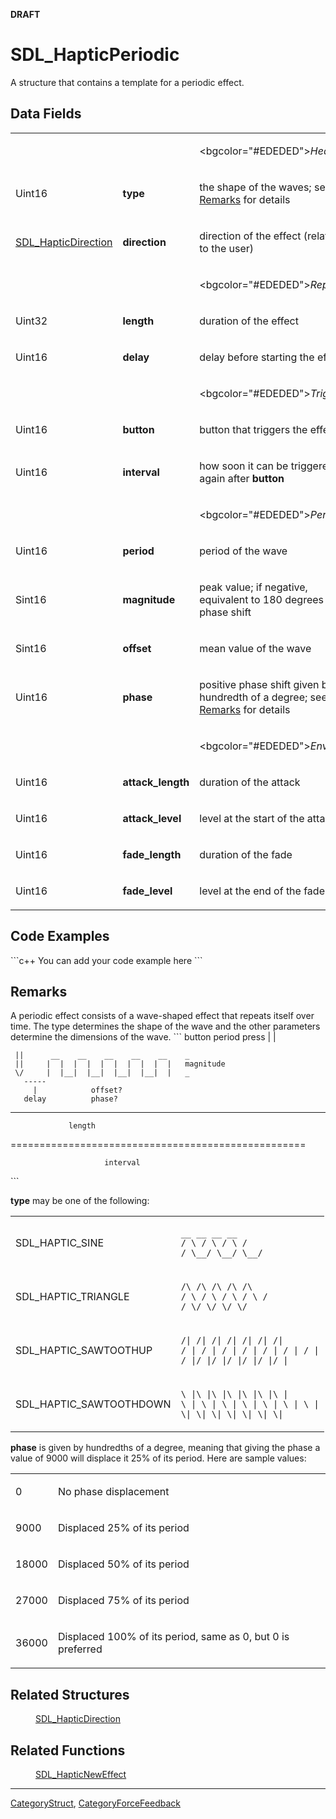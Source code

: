 '''DRAFT'''

= SDL_HapticPeriodic =
A structure that contains a template for a periodic effect.


== Data Fields ==
{|
|
|
|<bgcolor="#EDEDED">''Header''
|-
|Uint16
|'''type'''
|the shape of the waves; <!-- one of the effects handled by this structure --> see [[#type|Remarks]] for details
|-
|[[SDL_HapticDirection]]
|'''direction'''
|direction of the effect (relative to the user)
|-
|
|
|<bgcolor="#EDEDED">''Replay''
|-
|Uint32
|'''length'''
|duration of the effect <!-- (is this the same as # of cycles? always in ms?) --> 
|-
|Uint16
|'''delay'''
|delay before starting the effect <!-- (ms?) --> 
|-
|
|
|<bgcolor="#EDEDED">''Trigger''
|-
|Uint16
|'''button'''
|button that triggers the effect
|-
|Uint16
|'''interval'''
|how soon it can be triggered again after '''button''' <!-- (ms?) (delay between individual waves or before the effect can be used again?) --> 
|-
|
|
|<bgcolor="#EDEDED">''Periodic''
|-
|Uint16
|'''period'''
|period of the wave <!-- (ms?) (like frequency, duration from start to start?) --> 
|-
|Sint16
|'''magnitude'''
|peak value; if negative, equivalent to 180 degrees extra phase shift <!-- (units?) (like amplitude?) --> 
|-
|Sint16
|'''offset'''
|mean value of the wave <!-- (what aspect of the wave is being offset from what other marker? Is this the distance between waves?) --> 
|-
|Uint16
|'''phase'''
|positive phase shift given by hundredth of a degree; see [[#phase|Remarks]] for details <!-- (Is this what creates the flat tops? What is the definition of a cycle, 1 sec?) --> 
|-
|
|
|<bgcolor="#EDEDED">''Envelope''
|-
|Uint16
|'''attack_length'''
|duration of the attack <!-- (ms?) --> 
|-
|Uint16
|'''attack_level'''
|level at the start of the attack <!-- (units?) --> 
|-
|Uint16
|'''fade_length'''
|duration of the fade <!-- (ms?) --> 
|-
|Uint16
|'''fade_level'''
|level at the end of the fade <!-- (units?) --> 
|}

== Code Examples ==
```c++
You can add your code example here
```

== Remarks ==
<!-- There are several typing and grammatical errors in this section of the header. May not require fixing but probably should at least be looked at. Changes from header have been made below. -->

<span id="type"></span>
A periodic effect consists of a wave-shaped effect that repeats itself over time. The type determines the shape of the wave and the other parameters determine the dimensions of the wave.
```
button         period
press          |     |
  ||      __    __    __    __    __    _
  ||     |  |  |  |  |  |  |  |  |  |   magnitude
  \/     |  |__|  |__|  |__|  |__|  |   _
    -----
      |            offset?
    delay          phase?

-------------------------------------
              length
===================================================
                      interval
```
<!-- Does this structure warrant a simple .bmp diagram? Something that can use colors and such? -->

'''type''' may be one of the following:
{|
|SDL_HAPTIC_SINE
|<code>  __      __      __      __</code><br/><code> /  \    /  \    /  \    /</code><br/><code>/    \__/    \__/    \__/</code>
|-
|SDL_HAPTIC_TRIANGLE
|<code>  /\    /\    /\    /\    /\</code><br/><code> /  \  /  \  /  \  /  \  /</code><br/><code>/    \/    \/    \/    \/</code>
|-
|SDL_HAPTIC_SAWTOOTHUP
|<code>  /|  /|  /|  /|  /|  /|  /|</code><br/><code> / | / | / | / | / | / | / |</code><br/><code>/  |/  |/  |/  |/  |/  |/  |</code>
|-
|SDL_HAPTIC_SAWTOOTHDOWN
|<code>\  |\  |\  |\  |\  |\  |\  |</code><br/><code> \ | \ | \ | \ | \ | \ | \ |</code><br/><code>  \|  \|  \|  \|  \|  \|  \| </code>
|}

<!-- ||SDL_HAPTIC_SQUARE||<code> __    __    __    __    __</code><br/><code>|  |  |  |  |  |  |  |  |  |</code><br/><code>|  |__|  |__|  |__|  |__|  |</code>|| -->

<span id="phase"></span>'''phase''' is given by hundredths of a degree, meaning that giving the phase a value of 9000 will displace it 25% of its period. Here are sample values:
{|
|0
|No phase displacement
|-
|9000
|Displaced 25% of its period
|-
|18000
|Displaced 50% of its period
|-
|27000
|Displaced 75% of its period
|-
|36000
|Displaced 100% of its period, same as 0, but 0 is preferred
|}
<!-- This is not at all clear unless it is a common thing that a programmer would know.  Is phase describing the duration of an individual wave from start to finish or the duration from the start of one wave to the start of the next? -->

== Related Structures ==
:[[SDL_HapticDirection]]

== Related Functions ==
:[[SDL_HapticNewEffect]]

----
[[CategoryStruct]], [[CategoryForceFeedback]]
